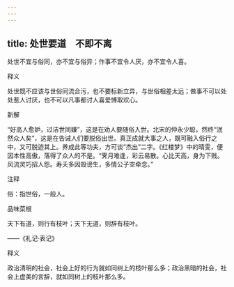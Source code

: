 ```yaml
---
---
---
```

title: 处世要道　不即不离
---



处世不宜与俗同，亦不宜与俗异；作事不宜令人厌，亦不宜令人喜。

释义

处世既不应该与世俗同流合污，也不要标新立异，与世俗相差太远；做事不可以处处惹人讨厌，也不可以凡事都讨人喜爱博取欢心。

新解

“好高人愈妒，过洁世同嫌”，这是在劝人要随俗入世。北宋的仲永少聪，然终“泯然众人矣”，这是在告诫人们要脱俗出世。真正成就大事之人，既可融入俗行之中，又可脱迹其上。养成此等功夫，方可谈“杰出”二字。《红楼梦》中的晴雯，便因本性高傲，落得了众人的不是。“霁月难逢，彩云易散。心比天高，身为下贱。风流灵巧招人怨。寿夭多因毁谤生，多情公子空牵念。”

注释

俗：指世俗，一般人。

品味菜根

天下有道，则行有枝叶；天下无道，则辞有枝叶。

——《礼记·表记》

释义

政治清明的社会，社会上好的行为就如同树上的枝叶那么多；政治黑暗的社会，社会上虚美的言辞，就如同树上的枝叶那么多。
